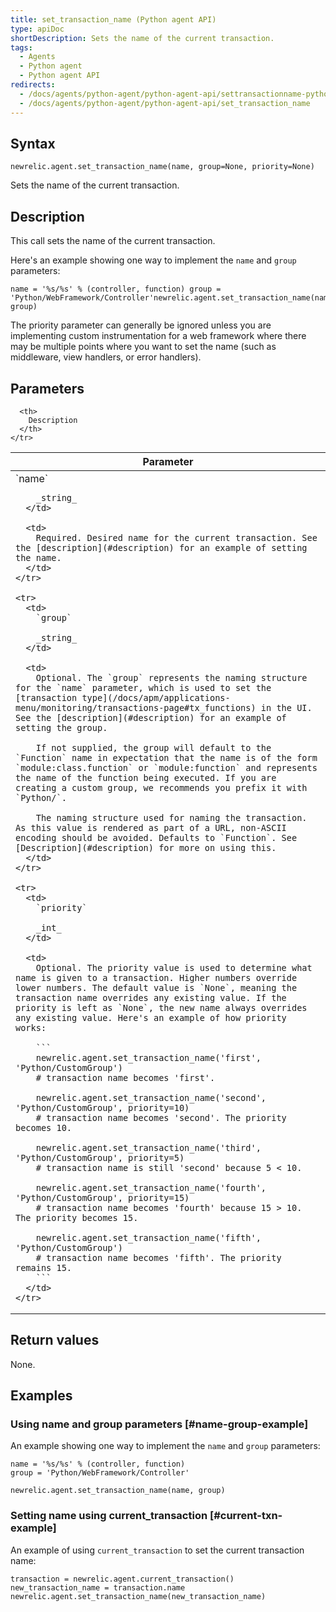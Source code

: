 ```yaml
---
title: set_transaction_name (Python agent API)
type: apiDoc
shortDescription: Sets the name of the current transaction.
tags:
  - Agents
  - Python agent
  - Python agent API
redirects:
  - /docs/agents/python-agent/python-agent-api/settransactionname-python-agent-api
  - /docs/agents/python-agent/python-agent-api/set_transaction_name
---
```


## Syntax

```
newrelic.agent.set_transaction_name(name, group=None, priority=None)
```

Sets the name of the current transaction.

## Description

This call sets the name of the current transaction.

Here's an example showing one way to implement the `name` and `group` parameters:

```
name = '%s/%s' % (controller, function) group = 'Python/WebFramework/Controller'newrelic.agent.set_transaction_name(name, group)
```

The priority parameter can generally be ignored unless you are implementing custom instrumentation for a web framework where there may be multiple points where you want to set the name (such as middleware, view handlers, or error handlers).

## Parameters

<Table>
  <thead>
    <tr>
      <th width="25%">
        Parameter
      </th>

      <th>
        Description
      </th>
    </tr>
  </thead>

  <tbody>
    <tr>
      <td>
        `name`

        _string_
      </td>

      <td>
        Required. Desired name for the current transaction. See the [description](#description) for an example of setting the name.
      </td>
    </tr>

    <tr>
      <td>
        `group`

        _string_
      </td>

      <td>
        Optional. The `group` represents the naming structure for the `name` parameter, which is used to set the [transaction type](/docs/apm/applications-menu/monitoring/transactions-page#tx_functions) in the UI. See the [description](#description) for an example of setting the group.

        If not supplied, the group will default to the `Function` name in expectation that the name is of the form `module:class.function` or `module:function` and represents the name of the function being executed. If you are creating a custom group, we recommends you prefix it with `Python/`.

        The naming structure used for naming the transaction. As this value is rendered as part of a URL, non-ASCII encoding should be avoided. Defaults to `Function`. See [Description](#description) for more on using this.
      </td>
    </tr>

    <tr>
      <td>
        `priority`

        _int_
      </td>

      <td>
        Optional. The priority value is used to determine what name is given to a transaction. Higher numbers override lower numbers. The default value is `None`, meaning the transaction name overrides any existing value. If the priority is left as `None`, the new name always overrides any existing value. Here's an example of how priority works:

        ```
        newrelic.agent.set_transaction_name('first', 'Python/CustomGroup')
        # transaction name becomes 'first'.

        newrelic.agent.set_transaction_name('second', 'Python/CustomGroup', priority=10)
        # transaction name becomes 'second'. The priority becomes 10.

        newrelic.agent.set_transaction_name('third', 'Python/CustomGroup', priority=5)
        # transaction name is still 'second' because 5 < 10.

        newrelic.agent.set_transaction_name('fourth', 'Python/CustomGroup', priority=15)
        # transaction name becomes 'fourth' because 15 > 10. The priority becomes 15.

        newrelic.agent.set_transaction_name('fifth', 'Python/CustomGroup')
        # transaction name becomes 'fifth'. The priority remains 15.
        ```
      </td>
    </tr>
  </tbody>
</Table>

## Return values

None.

## Examples

### Using name and group parameters [#name-group-example]

An example showing one way to implement the `name` and `group` parameters:

```
name = '%s/%s' % (controller, function) 
group = 'Python/WebFramework/Controller'

newrelic.agent.set_transaction_name(name, group)
```

### Setting name using current_transaction [#current-txn-example]

An example of using `current_transaction` to set the current transaction name:

```
transaction = newrelic.agent.current_transaction()
new_transaction_name = transaction.name
newrelic.agent.set_transaction_name(new_transaction_name)
```
